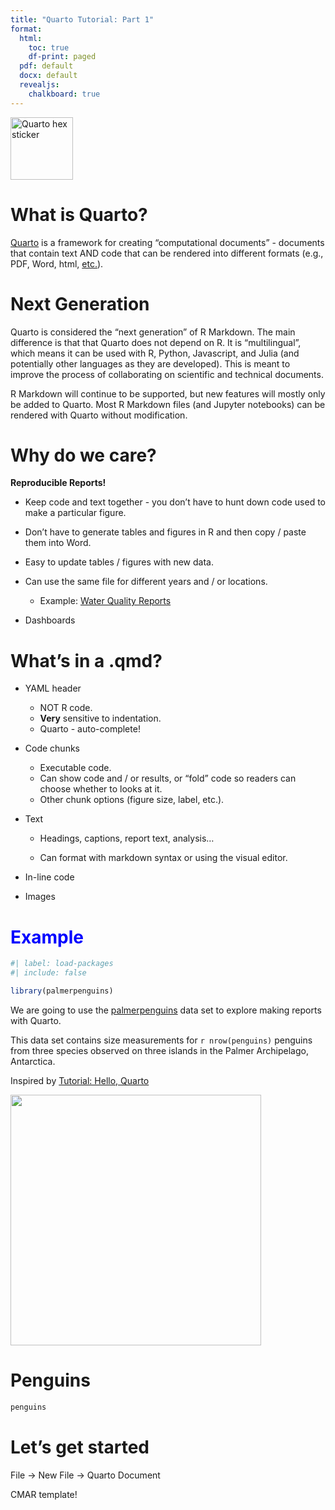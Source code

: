 ```yaml
---
title: "Quarto Tutorial: Part 1"
format:
  html:
    toc: true
    df-print: paged
  pdf: default
  docx: default
  revealjs: 
    chalkboard: true
---
```


[![Quarto hex sticker](quarto.png){fig-alt="Quarto hex sticker" fig-align="center" width="100"}](https://github.com/rstudio/hex-stickers)

# What is Quarto?

[Quarto](https://quarto.org/) is a framework for creating "computational documents" - documents that contain text AND code that can be rendered into different formats (e.g., PDF, Word, html, [etc.](https://quarto.org/docs/output-formats/all-formats.html)).

# Next Generation

Quarto is considered the "next generation" of R Markdown. The main difference is that that Quarto does not depend on R. It is "multilingual", which means it can be used with R, Python, Javascript, and Julia (and potentially other languages as they are developed). This is meant to improve the process of collaborating on scientific and technical documents.

R Markdown will continue to be supported, but new features will mostly only be added to Quarto. Most R Markdown files (and Jupyter notebooks) can be rendered with Quarto without modification.

# Why do we care?

**Reproducible Reports!**

-   Keep code and text together - you don't have to hunt down code used to make a particular figure.

-   Don't have to generate tables and figures in R and then copy / paste them into Word.

-   Easy to update tables / figures with new data.

-   Can use the same file for different years and / or locations.

    -   Example: [Water Quality Reports](https://github.com/dempsey-CMAR/County-Reports/blob/main/County_Report.Rmd)

-   Dashboards

# What's in a .qmd?

-   YAML header

    -   NOT R code.
    -   **Very** sensitive to indentation.
    -   Quarto - auto-complete!

-   Code chunks

    -   Executable code.
    -   Can show code and / or results, or "fold" code so readers can choose whether to looks at it.
    -   Other chunk options (figure size, label, etc.).

-   Text

    -   Headings, captions, report text, analysis...

    -   Can format with markdown syntax or using the visual editor.

-   In-line code

-   Images

# Example {style="color: blue"}

```r
#| label: load-packages
#| include: false

library(palmerpenguins)

```

We are going to use the [palmerpenguins](https://allisonhorst.github.io/palmerpenguins/) data set to explore making reports with Quarto.

This data set contains size measurements for `r nrow(penguins)` penguins from three species observed on three islands in the Palmer Archipelago, Antarctica.

Inspired by [Tutorial: Hello, Quarto](https://quarto.org/docs/get-started/hello/rstudio.html)

![](lter_penguins.png){fig-alt="Illustration of three species of Palmer Archipelago penguins: Chinstrap, Gentoo, and Adelie. Artwork by @allison_horst." fig-align="center" width="401"}

# Penguins

```r
penguins
```

# Let's get started

File -\> New File -\> Quarto Document

CMAR template!

